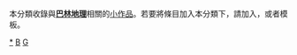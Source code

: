 {{Catnav|頁面分類|地理|地理小作品|亚洲地理小作品}}
{{Catnav|頁面分類|地理|各大洲地理|亚洲地理|亚洲地理小作品}}
{{Catnav|頁面分類|地理|各國地理|巴林地理}}
{{Catnav|頁面分類|各種主題的頁面分類|按國家分類|各國地理|巴林地理}}
{{hidden category}}
{{WPSS-cat}}
本分類收錄與'''[[巴林地理|巴林地理]]'''相關的[[Wikipedia:小作品|小作品]]。若要將條目加入本分類下，請加入'''{{tl|Bahrain-geo-stub}}'''，或者'''{{tl|巴林地理小作品}}'''模板。

[[Category:巴林地理|*]]
[[Category:亚洲地理小作品|B]]
[[Category:巴林小作品|G]]